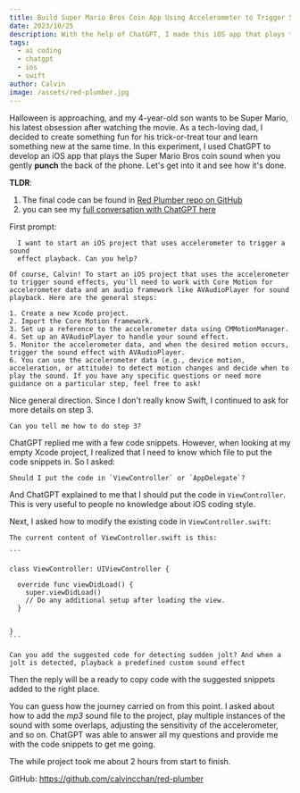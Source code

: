 ```yaml
---
title: Build Super Mario Bros Coin App Using Accelerometer to Trigger Sound Effect
date: 2023/10/25
description: With the help of ChatGPT, I made this iOS app that plays the Super Mario Bros coin sound effect when the user *Gentally* punch the back of the phone.
tags:
  - ai coding
  - chatgpt
  - ios
  - swift
author: Calvin
image: /assets/red-plumber.jpg
---
```



<YouTube id="HS0RGEa-e6k" />

Halloween is approaching, and my 4-year-old son wants to be Super Mario, his latest obsession after watching the movie. As a tech-loving dad, I decided to create something fun for his trick-or-treat tour and learn something new at the same time. In this experiment, I used ChatGPT to develop an iOS app that plays the Super Mario Bros coin sound when you gently **punch** the back of the phone. Let's get into it and see how it's done.

**TLDR**:

1. The final code can be found in [Red Plumber repo on GitHub](https://github.com/calvincchan/red-plumber)
2. you can see my [full conversation with ChatGPT here](https://chat.openai.com/share/45ad3816-394a-4322-b2af-50761d519df8)

First prompt:

```
  I want to start an iOS project that uses accelerometer to trigger a sound
  effect playback. Can you help?
```

```
Of course, Calvin! To start an iOS project that uses the accelerometer to trigger sound effects, you'll need to work with Core Motion for accelerometer data and an audio framework like AVAudioPlayer for sound playback. Here are the general steps:

1. Create a new Xcode project.
2. Import the Core Motion framework.
3. Set up a reference to the accelerometer data using CMMotionManager.
4. Set up an AVAudioPlayer to handle your sound effect.
5. Monitor the accelerometer data, and when the desired motion occurs, trigger the sound effect with AVAudioPlayer.
6. You can use the accelerometer data (e.g., device motion, acceleration, or attitude) to detect motion changes and decide when to play the sound. If you have any specific questions or need more guidance on a particular step, feel free to ask!
```

Nice general direction. Since I don't really know Swift, I continued to ask for more details on step 3.

```
Can you tell me how to do step 3?
```

ChatGPT replied me with a few code snippets. However, when looking at my empty Xcode project, I realized that I need to know which file to put the code snippets in. So I asked:

```
Should I put the code in `ViewController` or `AppDelegate`?
```

And ChatGPT explained to me that I should put the code in `ViewController`. This is very useful to people no knowledge about iOS coding style.

Next, I asked how to modify the existing code in `ViewController.swift`:

````
The current content of ViewController.swift is this:

```

class ViewController: UIViewController {

  override func viewDidLoad() {
    super.viewDidLoad()
    // Do any additional setup after loading the view.
  }


}
```

Can you add the suggested code for detecting sudden jolt? And when a jolt is detected, playback a predefined custom sound effect

````

Then the reply will be a ready to copy code with the suggested snippets added to the right place.

You can guess how the journey carried on from this point. I asked about how to add the _mp3_ sound file to the project, play multiple instances of the sound with some overlaps, adjusting the sensitivity of the accelerometer, and so on. ChatGPT was able to answer all my questions and provide me with the code snippets to get me going.

The while project took me about 2 hours from start to finish.

GitHub: https://github.com/calvincchan/red-plumber
